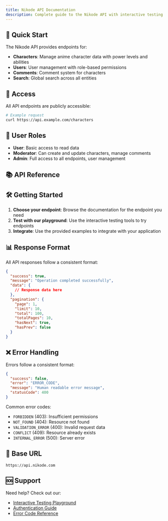```yaml
---
title: Nikode API Documentation
description: Complete guide to the Nikode API with interactive testing
---
```


## 🚀 Quick Start

The Nikode API provides endpoints for:

- **Characters**: Manage anime character data with power levels and abilities
- **Users**: User management with role-based permissions
- **Comments**: Comment system for characters
- **Search**: Global search across all entities

## 🔐 Access

All API endpoints are publicly accessible:

```bash
# Example request
curl https://api.example.com/characters
```

## 👥 User Roles

- **User**: Basic access to read data
- **Moderator**: Can create and update characters, manage comments
- **Admin**: Full access to all endpoints, user management

## 📚 API Reference

<Cards>
  <Card
    title="Characters API"
    href="/docs/characters"
    description="Manage anime characters with power levels, abilities, and stats"
  />
  <Card
    title="Users API"
    href="/docs/users"
    description="User management with role-based permissions and profiles"
  />
  <Card
    title="Comments API"
    href="/docs/comments"
    description="Comment system for characters with moderation features"
  />
  <Card
    title="Search API"
    href="/docs/search"
    description="Global search across characters, users, and comments"
  />
  <Card
    title="Authentication"
    href="/docs/authentication"
    description="Public API access and role-based permissions"
  />
  <Card
    title="Interactive Testing"
    href="/docs/testing"
    description="Test all API endpoints with our interactive playground"
  />
</Cards>

## 🛠️ Getting Started

1. **Choose your endpoint**: Browse the documentation for the endpoint you need
2. **Test with our playground**: Use the interactive testing tools to try endpoints
3. **Integrate**: Use the provided examples to integrate with your application

## 📊 Response Format

All API responses follow a consistent format:

```json
{
  "success": true,
  "message": "Operation completed successfully",
  "data": {
    // Response data here
  },
  "pagination": {
    "page": 1,
    "limit": 10,
    "total": 100,
    "totalPages": 10,
    "hasNext": true,
    "hasPrev": false
  }
}
```

## ❌ Error Handling

Errors follow a consistent format:

```json
{
  "success": false,
  "error": "ERROR_CODE",
  "message": "Human readable error message",
  "statusCode": 400
}
```

Common error codes:

- `FORBIDDEN` (403): Insufficient permissions
- `NOT_FOUND` (404): Resource not found
- `VALIDATION_ERROR` (400): Invalid request data
- `CONFLICT` (409): Resource already exists
- `INTERNAL_ERROR` (500): Server error

## 🔗 Base URL

```
https://api.nikode.com
```

## 🆘 Support

Need help? Check out our:

- [Interactive Testing Playground](/docs/testing)
- [Authentication Guide](/docs/authentication)
- [Error Code Reference](/docs/errors)
